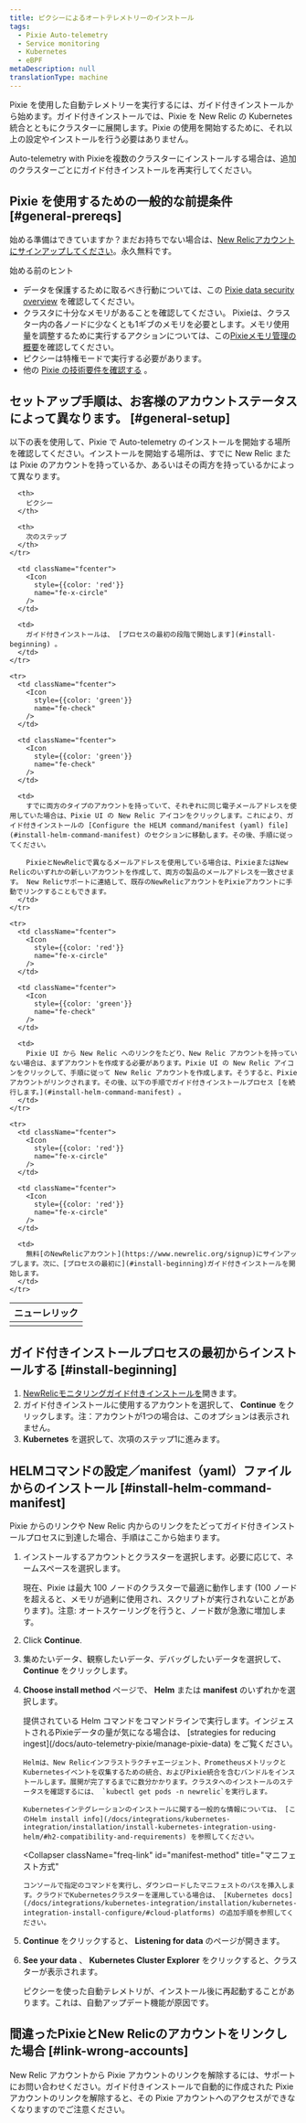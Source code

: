 ```yaml
---
title: ピクシーによるオートテレメトリーのインストール
tags:
  - Pixie Auto-telemetry
  - Service monitoring
  - Kubernetes
  - eBPF
metaDescription: null
translationType: machine
---
```


Pixie を使用した自動テレメトリーを実行するには、ガイド付きインストールから始めます。ガイド付きインストールでは、Pixie を New Relic の Kubernetes 統合とともにクラスターに展開します。Pixie の使用を開始するために、それ以上の設定やインストールを行う必要はありません。

Auto-telemetry with Pixieを複数のクラスターにインストールする場合は、追加のクラスターごとにガイド付きインストールを再実行してください。

## Pixie を使用するための一般的な前提条件 [#general-prereqs]

始める準備はできていますか？まだお持ちでない場合は、[New Relicアカウントにサインアップしてください](https://newrelic.com/signup)。永久無料です。

始める前のヒント

* データを保護するために取るべき行動については、この [Pixie data security overview](/docs/auto-telemetry-pixie/pixie-data-security-overview) を確認してください。
* クラスタに十分なメモリがあることを確認してください。 Pixieは、クラスター内の各ノードに少なくとも1ギブのメモリを必要とします。メモリ使用量を調整するために実行するアクションについては、この[Pixieメモリ管理の概要](/docs/auto-telemetry-pixie/manage-pixie-memory)を確認してください。
* ピクシーは特権モードで実行する必要があります。
* 他の [Pixie の技術要件を確認する](https://docs.px.dev/installing-pixie/requirements/) 。

## セットアップ手順は、お客様のアカウントステータスによって異なります。 [#general-setup]

以下の表を使用して、Pixie で Auto-telemetry のインストールを開始する場所を確認してください。インストールを開始する場所は、すでに New Relic または Pixie のアカウントを持っているか、あるいはその両方を持っているかによって異なります。

<table>
  <thead>
    <tr>
      <th style={{ width: "200px" }}>
        ニューレリック
      </th>

      <th>
        ピクシー
      </th>

      <th>
        次のステップ
      </th>
    </tr>
  </thead>

  <tbody>
    <tr>
      <td className="fcenter">
        <Icon
          style={{color: 'green'}}
          name="fe-check"
        />
      </td>

      <td className="fcenter">
        <Icon
          style={{color: 'red'}}
          name="fe-x-circle"
        />
      </td>

      <td>
        ガイド付きインストールは、 [プロセスの最初の段階で開始します](#install-beginning) 。
      </td>
    </tr>

    <tr>
      <td className="fcenter">
        <Icon
          style={{color: 'green'}}
          name="fe-check"
        />
      </td>

      <td className="fcenter">
        <Icon
          style={{color: 'green'}}
          name="fe-check"
        />
      </td>

      <td>
        すでに両方のタイプのアカウントを持っていて、それぞれに同じ電子メールアドレスを使用していた場合は、Pixie UI の New Relic アイコンをクリックします。これにより、ガイド付きインストールの [Configure the HELM command/manifest (yaml) file](#install-helm-command-manifest) のセクションに移動します。その後、手順に従ってください。

        PixieとNewRelicで異なるメールアドレスを使用している場合は、PixieまたはNew Relicのいずれかの新しいアカウントを作成して、両方の製品のメールアドレスを一致させます。 New Relicサポートに連絡して、既存のNewRelicアカウントをPixieアカウントに手動でリンクすることもできます。
      </td>
    </tr>

    <tr>
      <td className="fcenter">
        <Icon
          style={{color: 'red'}}
          name="fe-x-circle"
        />
      </td>

      <td className="fcenter">
        <Icon
          style={{color: 'green'}}
          name="fe-check"
        />
      </td>

      <td>
        Pixie UI から New Relic へのリンクをたどり、New Relic アカウントを持っていない場合は、まずアカウントを作成する必要があります。Pixie UI の New Relic アイコンをクリックして、手順に従って New Relic アカウントを作成します。そうすると、Pixie アカウントがリンクされます。その後、以下の手順でガイド付きインストールプロセス [を続行します。](#install-helm-command-manifest) 。
      </td>
    </tr>

    <tr>
      <td className="fcenter">
        <Icon
          style={{color: 'red'}}
          name="fe-x-circle"
        />
      </td>

      <td className="fcenter">
        <Icon
          style={{color: 'red'}}
          name="fe-x-circle"
        />
      </td>

      <td>
        無料[のNewRelicアカウント](https://www.newrelic.org/signup)にサインアップします。次に、[プロセスの最初に](#install-beginning)ガイド付きインストールを開始します。
      </td>
    </tr>
  </tbody>
</table>

## ガイド付きインストールプロセスの最初からインストールする [#install-beginning]

1. [NewRelicモニタリングガイド付きインストールを](https://one.newrelic.com/launcher/nr1-core.explorer?pane=eyJuZXJkbGV0SWQiOiJucjEtY29yZS5saXN0aW5nIn0=&cards%5B0%5D=eyJuZXJkbGV0SWQiOiJucjEtaW5zdGFsbC1uZXdyZWxpYy5ucjEtaW5zdGFsbC1uZXdyZWxpYyIsImFjdGl2ZUNvbXBvbmVudCI6IlZUU09LdWJlcm5ldGVzIiwiYWN0aXZlRW52aXJvbm1lbnQiOiJrdWJlcm5ldGVzIiwicGF0aCI6bnVsbCwiZW52Ijoia3ViZXJuZXRlcyJ9)開きます。
2. ガイド付きインストールに使用するアカウントを選択して、 **Continue** をクリックします。注：アカウントが1つの場合は、このオプションは表示されません。
3. **Kubernetes** を選択して、次項のステップ1に進みます。

## HELMコマンドの設定／manifest（yaml）ファイルからのインストール [#install-helm-command-manifest]

Pixie からのリンクや New Relic 内からのリンクをたどってガイド付きインストールプロセスに到達した場合、手順はここから始まります。

1. インストールするアカウントとクラスターを選択します。必要に応じて、ネームスペースを選択します。

   <Callout variant="important">
     現在、Pixie は最大 100 ノードのクラスターで最適に動作します (100 ノードを超えると、メモリが過剰に使用され、スクリプトが実行されないことがあります)。注意: オートスケーリングを行うと、ノード数が急激に増加します。
   </Callout>

2. Click **Continue**.

3. 集めたいデータ、観察したいデータ、デバッグしたいデータを選択して、 **Continue** をクリックします。

4. **Choose install method** ページで、 **Helm** または **manifest** のいずれかを選択します。

   <CollapserGroup>
     <Collapser
       className="freq-link"
       id="helm-method"
       title="ヘルム方式"
     >
       提供されている Helm コマンドをコマンドラインで実行します。インジェストされるPixieデータの量が気になる場合は、 [strategies for reducing ingest](/docs/auto-telemetry-pixie/manage-pixie-data) をご覧ください。

       Helmは、New Relicインフラストラクチャエージェント、PrometheusメトリックとKubernetesイベントを収集するための統合、およびPixie統合を含むバンドルをインストールします。展開が完了するまでに数分かかります。クラスタへのインストールのステータスを確認するには、 `kubectl get pods -n newrelic`を実行します。

       Kubernetesインテグレーションのインストールに関する一般的な情報については、 [このHelm install info](/docs/integrations/kubernetes-integration/installation/install-kubernetes-integration-using-helm/#h2-compatibility-and-requirements) を参照してください。
     </Collapser>

     <Collapser
       className="freq-link"
       id="manifest-method"
       title="マニフェスト方式"
     >
       コンソールで指定のコマンドを実行し、ダウンロードしたマニフェストのパスを挿入します。クラウドでKubernetesクラスターを運用している場合は、 [Kubernetes docs](/docs/integrations/kubernetes-integration/installation/kubernetes-integration-install-configure/#cloud-platforms) の追加手順を参照してください。
     </Collapser>
   </CollapserGroup>

5. **Continue** をクリックすると、 **Listening for data** のページが開きます。

6. **See your data** 、 **Kubernetes Cluster Explorer** をクリックすると、クラスターが表示されます。

   ピクシーを使った自動テレメトリが、インストール後に再起動することがあります。これは、自動アップデート機能が原因です。

## 間違ったPixieとNew Relicのアカウントをリンクした場合 [#link-wrong-accounts]

New Relic アカウントから Pixie アカウントのリンクを解除するには、サポートにお問い合わせください。ガイド付きインストールで自動的に作成された Pixie アカウントのリンクを解除すると、その Pixie アカウントへのアクセスができなくなりますのでご注意ください。